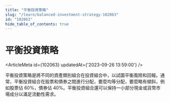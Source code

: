 ```yaml
---
title: "平衡投資策略"
slug: "/learn/balanced-investment-strategy-102063"
id: "102063"
hide_table_of_contents: true
---
```



# 平衡投資策略

<ArticleMeta id={102063} updatedAt={'2023-09-26 13:59:00'} />
<div className='border-solid border-b border-t-0 my-4 border-[var(--ifm-color-gray-300)]' />

平衡投資策略是將不同的資產類別組合在投資組合中，以試圖平衡風險和回報。通常，平衡投資組合在股票和債券之間進行分配，要麼均等分配，要麼略有傾斜，例如股票佔 60%，債券佔 40%。平衡投資組合還可以保持一小部分現金或貨幣市場成分以滿足流動性需求。

